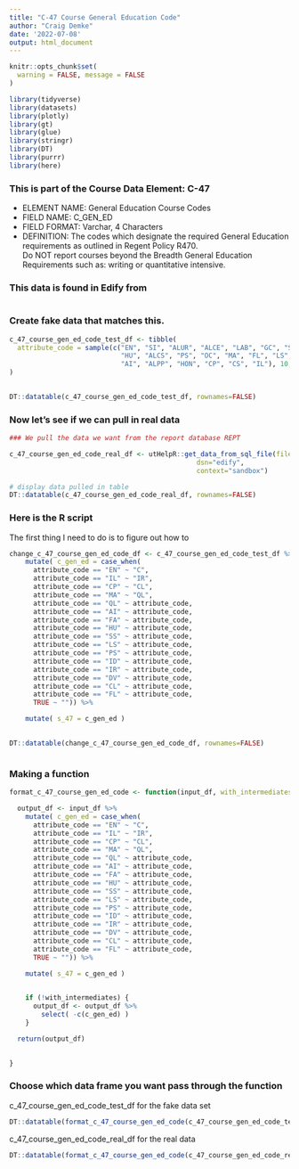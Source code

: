 ```yaml
---
title: "C-47 Course General Education Code"
author: "Craig Demke"
date: '2022-07-08'
output: html_document
---
```


```r
knitr::opts_chunk$set(
  warning = FALSE, message = FALSE
)
```

```r
library(tidyverse)
library(datasets)
library(plotly)
library(gt)
library(glue)
library(stringr)
library(DT)
library(purrr)
library(here)
```
### This is part of the Course Data Element: C-47 
* ELEMENT NAME: General Education Course Codes 
* FIELD NAME: C_GEN_ED 
* FIELD FORMAT: Varchar, 4 Characters 
* DEFINITION: The codes which designate the required General Education requirements as  outlined in Regent Policy R470.  
Do NOT report courses beyond the Breadth General Education Requirements such as:  writing or quantitative intensive.


### This data is found in Edify from 
```{}

```


### Create fake data that matches this.

```r
c_47_course_gen_ed_code_test_df <- tibble(
  attribute_code = sample(c("EN", "SI", "ALUR", "ALCE", "LAB", "GC", "SS", "FA",
                            "HU", "ALCS", "PS", "OC", "MA", "FL", "LS", "ALCI",
                            "AI", "ALPP", "HON", "CP", "CS", "IL"), 10, replace = TRUE)
) 
   

DT::datatable(c_47_course_gen_ed_code_test_df, rownames=FALSE)
```

### Now let's see if we can pull in real data

```r
### We pull the data we want from the report database REPT 

c_47_course_gen_ed_code_real_df <- utHelpR::get_data_from_sql_file(file_name="c_47.sql",
                                               dsn="edify",
                                               context="sandbox")

# display data pulled in table
DT::datatable(c_47_course_gen_ed_code_real_df, rownames=FALSE)
```


### Here is the R script

The first thing I need to do is to figure out how to

```r

change_c_47_course_gen_ed_code_df <- c_47_course_gen_ed_code_test_df %>%
    mutate( c_gen_ed = case_when(
      attribute_code == "EN" ~ "C",
      attribute_code == "IL" ~ "IR",
      attribute_code == "CP" ~ "CL",
      attribute_code == "MA" ~ "QL",
      attribute_code == "QL" ~ attribute_code,
      attribute_code == "AI" ~ attribute_code,
      attribute_code == "FA" ~ attribute_code,
      attribute_code == "HU" ~ attribute_code,
      attribute_code == "SS" ~ attribute_code,
      attribute_code == "LS" ~ attribute_code,
      attribute_code == "PS" ~ attribute_code,
      attribute_code == "ID" ~ attribute_code,
      attribute_code == "IR" ~ attribute_code,
      attribute_code == "DV" ~ attribute_code,
      attribute_code == "CL" ~ attribute_code,
      attribute_code == "FL" ~ attribute_code,
      TRUE ~ "")) %>% 

    mutate( s_47 = c_gen_ed )
  

DT::datatable(change_c_47_course_gen_ed_code_df, rownames=FALSE)



```

### Making a function

```r
  
format_c_47_course_gen_ed_code <- function(input_df, with_intermediates=FALSE) {

  output_df <- input_df %>%
    mutate( c_gen_ed = case_when(
      attribute_code == "EN" ~ "C",
      attribute_code == "IL" ~ "IR",
      attribute_code == "CP" ~ "CL",
      attribute_code == "MA" ~ "QL",
      attribute_code == "QL" ~ attribute_code,
      attribute_code == "AI" ~ attribute_code,
      attribute_code == "FA" ~ attribute_code,
      attribute_code == "HU" ~ attribute_code,
      attribute_code == "SS" ~ attribute_code,
      attribute_code == "LS" ~ attribute_code,
      attribute_code == "PS" ~ attribute_code,
      attribute_code == "ID" ~ attribute_code,
      attribute_code == "IR" ~ attribute_code,
      attribute_code == "DV" ~ attribute_code,
      attribute_code == "CL" ~ attribute_code,
      attribute_code == "FL" ~ attribute_code,
      TRUE ~ "")) %>% 

    mutate( s_47 = c_gen_ed )
  

    if (!with_intermediates) {
      output_df <- output_df %>%
        select( -c(c_gen_ed) )
    }

  return(output_df)

  
}
```
### Choose which data frame you want pass through the function 

c_47_course_gen_ed_code_test_df for the fake data set
```r
DT::datatable(format_c_47_course_gen_ed_code(c_47_course_gen_ed_code_test_df), rownames=FALSE)
```

c_47_course_gen_ed_code_real_df for the real data
```r
DT::datatable(format_c_47_course_gen_ed_code(c_47_course_gen_ed_code_real_df), rownames=FALSE)
```

